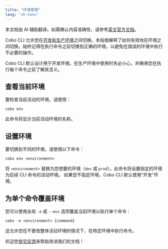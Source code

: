 ```yaml
---
title: "环境管理"
lang: "zh-hans"
---
```

<Note>本文档由 AI 辅助翻译。如需确认内容准确性，请参考[英文官方文档](https://www.cobo.com/developers/v2/guides/overview/introduction)。</Note>

Cobo CLI 允许您在[开发和生产环境](/v2_cn/guides/overview/environments)之间切换。本指南解释了如何有效地在环境之间切换。始终记得在执行命令之前切换到正确的环境，以避免在错误的环境中执行不必要的操作。

<Note>
Cobo CLI 默认设计用于开发环境。在生产环境中使用时务必小心，并确保您在执行每个命令之前了解其含义。
</Note>

## 查看当前环境

要检查当前活动的环境，请使用：

```shell
cobo env
```

此命令将显示当前活动环境的名称。

## 设置环境

要切换到不同的环境，请使用以下命令：

```shell
cobo env <environment>
```

将 `<environment>` 替换为您想要的环境（`dev` 或 `prod`）。此命令将设置指定的环境为后续 CLI 命令的活动环境。
<Info>
如果您不指定环境，Cobo CLI 默认使用“开发”环境。
</Info>
## 为单个命令覆盖环境

您可以使用全局 `-e` 或 `--env` 选项覆盖当前环境以执行单个命令：

```shell
cobo -e <environment> {command}
```

这允许您在不更改整体活动环境的情况下，在特定环境中执行命令。

<Tip>欢迎您[提交反馈](https://forms.zohopublic.com/cobo/form/DocumentFeedbackForm/formperma/QvLOhxJv1_JMsJ-1dleZ8Itb_7rzN-LtgvsDdxosoVI)来帮助改进我们的文档！</Tip>